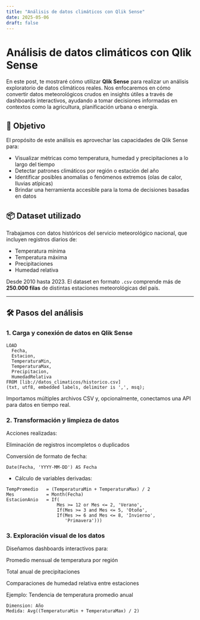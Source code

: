 ```yaml
---
title: "Análisis de datos climáticos con Qlik Sense"
date: 2025-05-06
draft: false
---
```


# Análisis de datos climáticos con Qlik Sense

En este post, te mostraré cómo utilizar **Qlik Sense** para realizar un análisis exploratorio de datos climáticos reales. Nos enfocaremos en cómo convertir datos meteorológicos crudos en insights útiles a través de dashboards interactivos, ayudando a tomar decisiones informadas en contextos como la agricultura, planificación urbana o energía.

## 🎯 Objetivo

El propósito de este análisis es aprovechar las capacidades de Qlik Sense para:

- Visualizar métricas como temperatura, humedad y precipitaciones a lo largo del tiempo  
- Detectar patrones climáticos por región o estación del año  
- Identificar posibles anomalías o fenómenos extremos (olas de calor, lluvias atípicas)  
- Brindar una herramienta accesible para la toma de decisiones basadas en datos

## 📦 Dataset utilizado

Trabajamos con datos históricos del servicio meteorológico nacional, que incluyen registros diarios de:
- Temperatura mínima
- Temperatura máxima
- Precipitaciones 
- Humedad relativa

Desde 2010 hasta 2023. El dataset en formato `.csv` comprende más de **250.000 filas** de distintas estaciones meteorológicas del país.

---

## 🛠️ Pasos del análisis

### 1. Carga y conexión de datos en Qlik Sense

```qlik
LOAD 
  Fecha,
  Estacion,
  TemperaturaMin,
  TemperaturaMax,
  Precipitacion,
  HumedadRelativa
FROM [lib://datos_climaticos/historico.csv]
(txt, utf8, embedded labels, delimiter is ',', msq);
```

Importamos múltiples archivos CSV y, opcionalmente, conectamos una API para datos en tiempo real.

### 2. Transformación y limpieza de datos

Acciones realizadas:

Eliminación de registros incompletos o duplicados

Conversión de formato de fecha:
```qlik
Date(Fecha, 'YYYY-MM-DD') AS Fecha
```

- Cálculo de variables derivadas:

```qlik
TempPromedio   = (TemperaturaMin + TemperaturaMax) / 2
Mes            = Month(Fecha)
EstacionAnio   = If(
                   Mes >= 12 or Mes <= 2, 'Verano',
                   If(Mes >= 3 and Mes <= 5, 'Otoño',
                   If(Mes >= 6 and Mes <= 8, 'Invierno',
                      'Primavera')))
```
### 3. Exploración visual de los datos

Diseñamos dashboards interactivos para:

Promedio mensual de temperatura por región

Total anual de precipitaciones

Comparaciones de humedad relativa entre estaciones

Ejemplo: Tendencia de temperatura promedio anual

```qlik
Dimension: Año  
Medida: Avg((TemperaturaMin + TemperaturaMax) / 2)
```